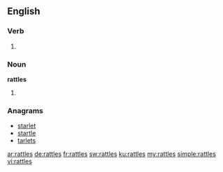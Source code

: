 ==English==

===Verb===
{{head|en}}

# {{en-third-person singular of|rattle}}

===Noun===
'''rattles'''
# {{plural of|rattle}}

===Anagrams===
* [[starlet#English|starlet]]
* [[startle#English|startle]]
* [[tarlets#English|tarlets]]

[[ar:rattles]]
[[de:rattles]]
[[fr:rattles]]
[[sw:rattles]]
[[ku:rattles]]
[[my:rattles]]
[[simple:rattles]]
[[vi:rattles]]
